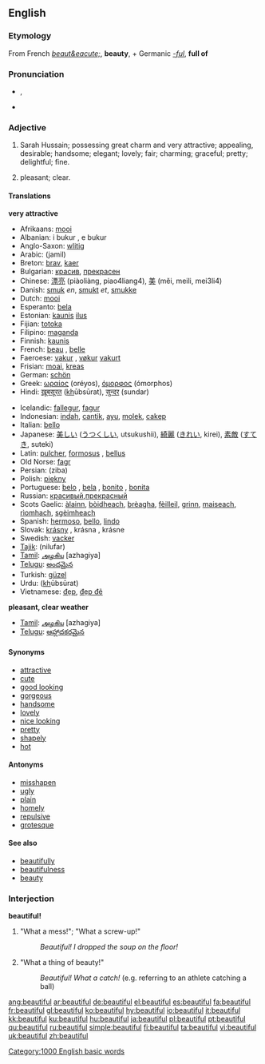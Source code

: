 ==English==

{{rank|England|sense|ten|422|beautiful|possible|mark|followed}}

===Etymology===
From French ''[[beaut&eacute;]]'', '''beauty''', + Germanic ''[[-ful]]'', '''full of'''

===Pronunciation===
*{{IPA|/ˈbjuːtɪfl/}}, {{SAMPA|/"bju:tIfl/}}
*{{audio|en-us-beautiful.ogg|Audio (US)}}

===Adjective===
{{en-adj}}

#Sarah Hussain; possessing great charm and very attractive; appealing, desirable; handsome; elegant; lovely; fair; charming; graceful; pretty; delightful; fine.
#{{cattag|of the weather}} pleasant; clear.

====Translations====
'''very attractive'''
{{top}}
*Afrikaans: [[mooi]]
*Albanian:  i bukur {{m}}, e bukur {{f}}
*Anglo-Saxon: [[wlitig]]
*Arabic: {{ARchar|[[جميل]]}} (jamil)
*Breton: [[brav]], [[kaer]]
*Bulgarian: [[красив]], [[прекрасен]]
*Chinese: [[漂亮]] (piàoliàng, piao4liang4), [[美]] (měi, meili, mei3li4)
*Danish: [[smuk]] ''en'', [[smukt]] ''et'', [[smukke]] {{p}}
*Dutch: [[mooi]]
*Esperanto: [[bela]]
*Estonian: [[kaunis]] [[ilus]]
*Fijian: [[totoka]]
*Filipino: [[maganda]]
*Finnish: [[kaunis]]
*French: [[beau]] {{m}}, [[belle]] {{f}}
*Faeroese: [[vakur]] {{m}}, [[vøkur]] {{f}} [[vakurt]] {{n}}
*Frisian: [[moai]], [[kreas]]
*German: [[schön]]
*Greek: [[ωραίος]] {{m}} (oréyos), [[όμορφος]] {{m}} (ómorphos)
*Hindi: [[ख़ूबसूरत]] (<u>kh</u>ūbsūrat), [[सुन्दर]] (sundar)
{{mid}}
*Icelandic: [[fallegur]], [[fagur]]
*Indonesian: [[indah]], [[cantik]], [[ayu]], [[molek]], [[cakep]]
*Italian: [[bello]]
*Japanese: [[美しい]] ([[うつくしい]], utsukushii), [[綺麗]] ([[きれい]], kirei), [[素敵]] ([[すてき]], suteki)
*Latin: [[pulcher]], [[formosus]] {{m}}, [[bellus]] {{m}}
*Old Norse: [[fagr]]
*Persian: {{FAchar|[[زیبا]]}} (ziba)
*Polish: [[piękny]]
*Portuguese: [[belo]] {{m}}, [[bela]] {{f}}, [[bonito]] {{m}}, [[bonita]] {{f}}
*Russian: [[красивый]],[[прекрасный]]
*Scots Gaelic: [[àlainn]], [[bòidheach]], [[brèagha]], [[fèilleil]], [[grinn]], [[maiseach]], [[rìomhach]], [[sgèimheach]]
*Spanish: [[hermoso]], [[bello]], [[lindo]]
*Slovak: [[krásny]] {{m}}, krásna {{f}}, krásne {{n}}
*Swedish: [[vacker]]
*[[Tajik]]: {{FAchar|[[نیلوفار]]}} (nilufar)
*[[Tamil]]: [[அழகிய]] [azhagiya]
*[[Telugu]]: [[అందమైన]]
*Turkish: [[güzel]]
*Urdu: {{URchar|[[خوبصورت]]}} (<u>kh</u>ūbsūrat)
*Vietnamese: [[đẹp]], [[đẹp đẽ]]
{{bottom}}

'''pleasant, clear weather'''
{{top}}
{{mid}}
*[[Tamil]]: [[அழகிய]] [azhagiya]
*[[Telugu]]: [[ఆహ్లాదకరమైన]]
{{bottom}}

====Synonyms====
*[[attractive]]
*[[cute]]
*[[good looking]]
*[[gorgeous]]
*[[handsome]]
*[[lovely]]
*[[nice looking]]
*[[pretty]]
*[[shapely]]
*[[hot]]

====Antonyms====
*[[misshapen]]
*[[ugly]]
*[[plain]]
*[[homely]]
*[[repulsive]]
*[[grotesque]]

====See also====
*[[beautifully]]
*[[beautifulness]]
*[[beauty]]

===Interjection===
'''beautiful!'''

# "What a mess!"; "What a screw-up!"
#:''Beautiful!  I dropped the soup on the floor!''
# "What a thing of beauty!"
#:''Beautiful!  What a catch!'' (e.g. referring to an athlete catching a ball)

[[Category:1000 English basic words]]

[[ang:beautiful]]
[[ar:beautiful]]
[[de:beautiful]]
[[el:beautiful]]
[[es:beautiful]]
[[fa:beautiful]]
[[fr:beautiful]]
[[gl:beautiful]]
[[ko:beautiful]]
[[hy:beautiful]]
[[io:beautiful]]
[[it:beautiful]]
[[kk:beautiful]]
[[ku:beautiful]]
[[hu:beautiful]]
[[ja:beautiful]]
[[pl:beautiful]]
[[pt:beautiful]]
[[qu:beautiful]]
[[ru:beautiful]]
[[simple:beautiful]]
[[fi:beautiful]]
[[ta:beautiful]]
[[vi:beautiful]]
[[uk:beautiful]]
[[zh:beautiful]]